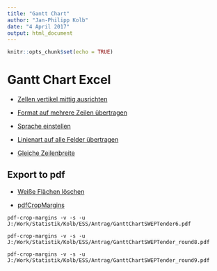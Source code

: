 ```yaml
---
title: "Gantt Chart"
author: "Jan-Philipp Kolb"
date: "4 April 2017"
output: html_document
---
```


```r
knitr::opts_chunk$set(echo = TRUE)
```

# Gantt Chart Excel

- [Zellen vertikel mittig ausrichten](http://www.grundlagen-computer.de/software/vertikale-horizontale-ausrichtung-zellen-verbinden)

- [Format auf mehrere Zeilen übertragen](https://www.controllingportal.de/Fachinfo/Excel-Tipps/Formate-schnell-mehrfach-uebertragen.html)

- [Sprache einstellen](http://praxistipps.chip.de/excel-sprache-aendern-so-gehts_49010)

- [Linienart auf alle Felder übertragen](http://www.excel-helfer.de/excel-2010-rahmen-um-zellen-und-bereiche.html)


- [Gleiche Zeilenbreite](https://www.experto.de/office/excel-2002-bis-2010-allen-zeilen-die-gleiche-zeilenhoehe-zuweisen.html)

## Export to pdf

- [Weiße Flächen löschen](http://stackoverflow.com/questions/39758873/pdfrw-how-to-trim-white-space-around-the-page)



- [pdfCropMargins](https://pypi.python.org/pypi/pdfCropMargins)

```
pdf-crop-margins -v -s -u J:/Work/Statistik/Kolb/ESS/Antrag/GanttChartSWEPTender6.pdf
```


```
pdf-crop-margins -v -s -u J:/Work/Statistik/Kolb/ESS/Antrag/GanttChartSWEPTender_round8.pdf
```



```
pdf-crop-margins -v -s -u J:/Work/Statistik/Kolb/ESS/Antrag/GanttChartSWEPTender_round9.pdf
```

